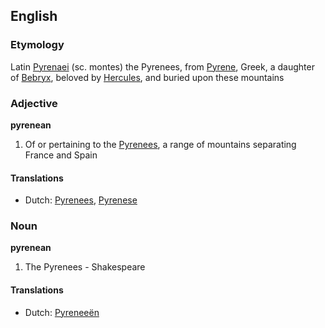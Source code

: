 ==English==

===Etymology===
Latin [[Pyrenaei]] (sc. montes) the Pyrenees, from [[Pyrene]], Greek, a daughter of [[Bebryx]], beloved by [[Hercules]], and buried upon these mountains
===Adjective===
'''pyrenean'''

#Of or pertaining to the [[Pyrenees]], a range of mountains separating France and Spain

====Translations====
*Dutch: [[Pyrenees]], [[Pyrenese]]

===Noun===
'''pyrenean'''

#The Pyrenees - Shakespeare

====Translations====
*Dutch: [[Pyreneeën]]